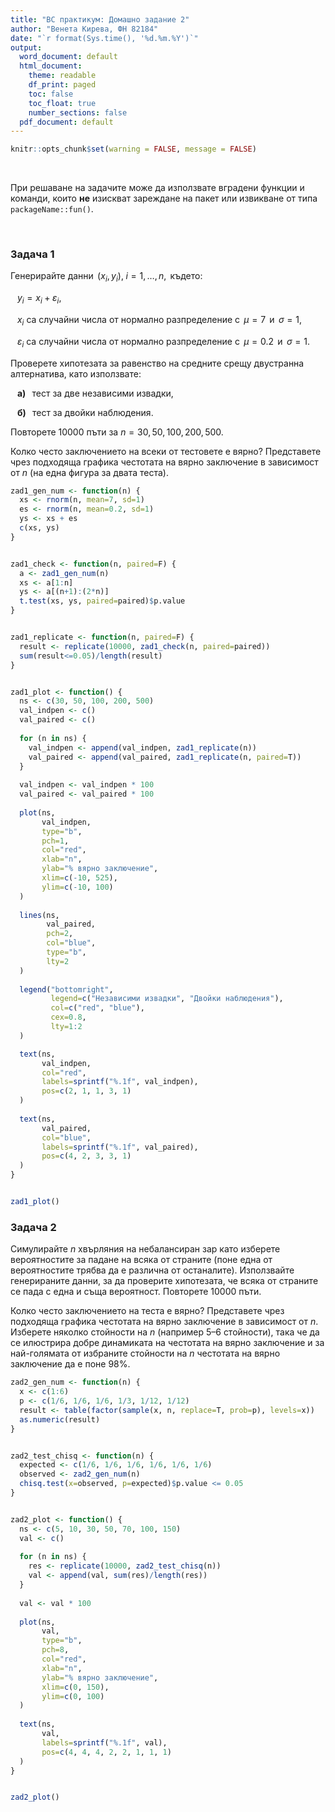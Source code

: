 ```yaml
---
title: "ВС практикум: Домашно задание 2"
author: "Венета Кирева, ФН 82184"
date: "`r format(Sys.time(), '%d.%m.%Y')`"
output:
  word_document: default
  html_document:
    theme: readable
    df_print: paged
    toc: false
    toc_float: true
    number_sections: false
  pdf_document: default
---
```

```r
knitr::opts_chunk$set(warning = FALSE, message = FALSE) 
```

<br>

При решаване на задачите може да използвате вградени функции и команди, които **не** изискват зареждане на пакет или извикване от типа `packageName::fun()`.

<br>

### Задача 1

Генерирайте данни $\, (x_i,y_i), \; i=1, \ldots, n, \,$ където:

$\;\;$ $y_i = x_i + \varepsilon_i,$

$\;\;$ $x_i$ са случайни числа от нормално разпределение с $\,\mu=7\,$ и $\,\sigma=1,$

$\;\;$ $\varepsilon_i$ са случайни числа от нормално разпределение с $\,\mu=0.2\,$ и $\,\sigma=1.$

Проверете хипотезата за равенство на средните срещу двустранна алтернатива, като използвате:

$\;\;$ **а)** $\,$ тест за две независими извадки,

$\;\;$ **б)** $\,$ тест за двойки наблюдения.

Повторете $10000$ пъти за $n=30,50,100,200,500$. 

Колко често заключението на всеки от тестовете е вярно? 
Представете чрез подходяща графика честотата на вярно заключение в зависимост от $n$ (на една фигура за двата теста).



```r

zad1_gen_num <- function(n) {
  xs <- rnorm(n, mean=7, sd=1)
  es <- rnorm(n, mean=0.2, sd=1)
  ys <- xs + es
  c(xs, ys)
}


zad1_check <- function(n, paired=F) {
  a <- zad1_gen_num(n)
  xs <- a[1:n]
  ys <- a[(n+1):(2*n)]
  t.test(xs, ys, paired=paired)$p.value
}


zad1_replicate <- function(n, paired=F) {
  result <- replicate(10000, zad1_check(n, paired=paired))
  sum(result<=0.05)/length(result)
}


zad1_plot <- function() {
  ns <- c(30, 50, 100, 200, 500)
  val_indpen <- c()
  val_paired <- c()
  
  for (n in ns) {
    val_indpen <- append(val_indpen, zad1_replicate(n))
    val_paired <- append(val_paired, zad1_replicate(n, paired=T))
  }
  
  val_indpen <- val_indpen * 100
  val_paired <- val_paired * 100
  
  plot(ns,
       val_indpen,
       type="b",
       pch=1,
       col="red",
       xlab="n",
       ylab="% вярно заключение",
       xlim=c(-10, 525),
       ylim=c(-10, 100)
  )
  
  lines(ns,
        val_paired,
        pch=2,
        col="blue",
        type="b",
        lty=2
  )
  
  legend("bottomright",
         legend=c("Независими извадки", "Двойки наблюдения"),
         col=c("red", "blue"),
         cex=0.8,
         lty=1:2
  )

  text(ns,
       val_indpen,
       col="red",
       labels=sprintf("%.1f", val_indpen),
       pos=c(2, 1, 1, 3, 1)
  )
  
  text(ns,
       val_paired,
       col="blue",
       labels=sprintf("%.1f", val_paired),
       pos=c(4, 2, 3, 3, 1)
  )
}


zad1_plot()

```


### Задача 2

Симулирайте $n$ хвърляния на небалансиран зар като изберете вероятностите за падане на всяка от страните (поне една от вероятностите трябва да е различна от останалите). Използвайте генерираните данни, за да проверите хипотезата, че всяка от страните се пада с една и съща вероятност. Повторете $10000$ пъти. 

Колко често заключението на теста е вярно? Представете чрез подходяща графика честотата на вярно заключение в зависимост от $n$. Изберете няколко стойности на $n$ (например $5$--$6$ стойности), така че да се илюстрира добре динамиката на честотата на вярно заключение и за най-голямата от избраните стойности на $n$ честотата на вярно заключение да е поне $98\%$.

```r

zad2_gen_num <- function(n) {
  x <- c(1:6)
  p <- c(1/6, 1/6, 1/6, 1/3, 1/12, 1/12)
  result <- table(factor(sample(x, n, replace=T, prob=p), levels=x))
  as.numeric(result)
}


zad2_test_chisq <- function(n) {
  expected <- c(1/6, 1/6, 1/6, 1/6, 1/6, 1/6)
  observed <- zad2_gen_num(n)
  chisq.test(x=observed, p=expected)$p.value <= 0.05
}


zad2_plot <- function() {
  ns <- c(5, 10, 30, 50, 70, 100, 150)
  val <- c()
  
  for (n in ns) {
    res <- replicate(10000, zad2_test_chisq(n))
    val <- append(val, sum(res)/length(res))
  }
  
  val <- val * 100
  
  plot(ns,
       val,
       type="b",
       pch=8,
       col="red",
       xlab="n",
       ylab="% вярно заключение",
       xlim=c(0, 150),
       ylim=c(0, 100)
  )
  
  text(ns,
       val,
       labels=sprintf("%.1f", val),
       pos=c(4, 4, 4, 2, 2, 1, 1, 1)
  )
}


zad2_plot()

```
